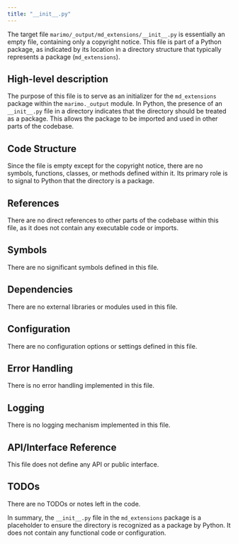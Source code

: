 ```yaml
---
title: "__init__.py"
---
```


The target file `marimo/_output/md_extensions/__init__.py` is essentially an empty file, containing only a copyright notice. This file is part of a Python package, as indicated by its location in a directory structure that typically represents a package (`md_extensions`).

## High-level description
The purpose of this file is to serve as an initializer for the `md_extensions` package within the `marimo._output` module. In Python, the presence of an `__init__.py` file in a directory indicates that the directory should be treated as a package. This allows the package to be imported and used in other parts of the codebase.

## Code Structure
Since the file is empty except for the copyright notice, there are no symbols, functions, classes, or methods defined within it. Its primary role is to signal to Python that the directory is a package.

## References
There are no direct references to other parts of the codebase within this file, as it does not contain any executable code or imports.

## Symbols
There are no significant symbols defined in this file.

## Dependencies
There are no external libraries or modules used in this file.

## Configuration
There are no configuration options or settings defined in this file.

## Error Handling
There is no error handling implemented in this file.

## Logging
There is no logging mechanism implemented in this file.

## API/Interface Reference
This file does not define any API or public interface.

## TODOs
There are no TODOs or notes left in the code. 

In summary, the `__init__.py` file in the `md_extensions` package is a placeholder to ensure the directory is recognized as a package by Python. It does not contain any functional code or configuration.